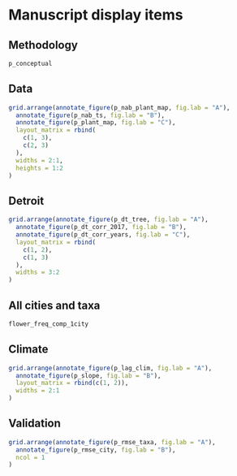 # Manuscript display items

## Methodology
```r
p_conceptual
```

## Data
```r
grid.arrange(annotate_figure(p_nab_plant_map, fig.lab = "A"),
  annotate_figure(p_nab_ts, fig.lab = "B"),
  annotate_figure(p_plant_map, fig.lab = "C"),
  layout_matrix = rbind(
    c(1, 3),
    c(2, 3)
  ),
  widths = 2:1,
  heights = 1:2
)
```

## Detroit
```r

grid.arrange(annotate_figure(p_dt_tree, fig.lab = "A"),
  annotate_figure(p_dt_corr_2017, fig.lab = "B"),
  annotate_figure(p_dt_corr_years, fig.lab = "C"),
  layout_matrix = rbind(
    c(1, 2),
    c(1, 3)
  ),
  widths = 3:2
)
```

## All cities and taxa
```r
flower_freq_comp_1city
```
## Climate
```r
grid.arrange(annotate_figure(p_lag_clim, fig.lab = "A"),
  annotate_figure(p_slope, fig.lab = "B"),
  layout_matrix = rbind(c(1, 2)),
  widths = 2:1
)
```


## Validation
```r
grid.arrange(annotate_figure(p_rmse_taxa, fig.lab = "A"),
  annotate_figure(p_rmse_city, fig.lab = "B"),
  ncol = 1
)
```
